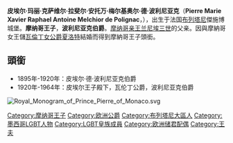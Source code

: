 {{expand|time=2014-08-11T08:42:15+00:00}}
{{unreferenced|time=2014-08-11T08:42:15+00:00}}
{{Infobox royalty
| name = 皮埃尔王子
| title = 瓦伦丁公爵
| full name = 皮埃尔·玛丽·克萨维尔·拉斐尔·安托万·梅尔基奥尔·德·波利尼亚克
| image =
| caption =摩纳哥王子、瓦伦丁公爵
| birth_date = {{Birth date|1895|10|24|df=y}}
| birth_place = 法国[[布列塔尼|布列塔尼]]傑施博城堡
| death_date = {{Death date and age|1964|11|10|1895|10|24|df=y}}
| death_place = 法国巴黎塞纳河畔[[巴黎美国医院|美国医院]]
| place of burial = [[摩纳哥|摩纳哥]]和平教堂
| house = 波利尼亚克王朝<br>[[格里马尔迪王朝|格里马尔迪王朝]]
| spouse = {{marriage|[[夏洛特公主_(瓦倫丁女公爵)|瓦倫丁女公爵夏洛特]]|1920|1933}}
| issue = [[安托瓦內特公主_(摩納哥)|安托瓦内特公主]]<br>[[兰尼埃三世|兰尼埃三世]]
| father = 马克桑斯·德·波利尼亚克
| mother = 苏珊·德·拉·托雷-迷尔
}}
'''皮埃尔·玛丽·克萨维尔·拉斐尔·安托万·梅尔基奥尔·德·波利尼亚克'''（'''Pierre Marie Xavier Raphael Antoine Melchior de Polignac'''，{{bd|1895年|10月24日|1964年|11月10日|catIdx=C}}），出生于法国[[布列塔尼|布列塔尼]]傑施博城堡。'''摩纳哥王子'''，'''波利尼亚克伯爵'''。[[摩纳哥亲王|摩纳哥亲王]][[兰尼埃三世|兰尼埃三世]]的父亲。因與摩納哥女王儲[[夏洛特公主_(瓦倫丁女公爵)|瓦倫丁女公爵夏洛特]]結婚而得到摩納哥王子頭銜。

==頭銜==
*1895年-1920年：皮埃尔·德·波利尼亚克伯爵
*1920年-1964年：皮埃尔王子殿下，瓦伦丁公爵，波利尼亚克伯爵

[[File:Royal_Monogram_of_Prince_Pierre_of_Monaco.svg|thumb]]
{{Authority control}}
[[Category:摩纳哥王子|Category:摩纳哥王子]]
[[Category:欧洲公爵|Category:欧洲公爵]]
[[Category:布列塔尼大區人|Category:布列塔尼大區人]]
[[Category:墨西哥LGBT人物|Category:墨西哥LGBT人物]]
[[Category:LGBT皇族成員|Category:LGBT皇族成員]]
[[Category:欧洲储君配偶|Category:欧洲储君配偶]]
[[Category:王夫|Category:王夫]]